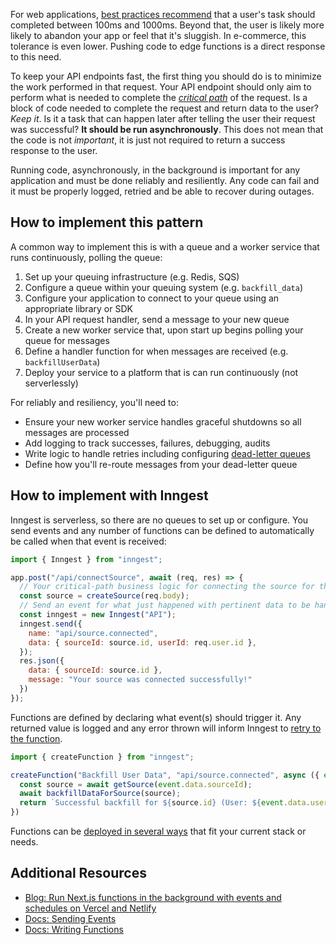 For web applications, [best practices recommend](https://web.dev/rail/) that a user's task should completed between 100ms and 1000ms. Beyond that, the user is likely more likely to abandon your app or feel that it's sluggish. In e-commerce, this tolerance is even lower. Pushing code to edge functions is a direct response to this need.

To keep your API endpoints fast, the first thing you should do is to minimize the work performed in that request. Your API endpoint should only aim to perform what is needed to complete the [_critical path_](https://en.wikipedia.org/wiki/Critical_path_method) of the request. Is a block of code needed to complete the request and return data to the user? _Keep it_. Is it a task that can happen later after telling the user their request was successful? **It should be run asynchronously**. This does not mean that the code is not _important_, it is just not required to return a success response to the user.

Running code, asynchronously, in the background is important for any application and must be done reliably and resiliently. Any code can fail and it must be properly logged, retried and be able to recover during outages.

## How to implement this pattern

A common way to implement this is with a queue and a worker service that runs continuously, polling the queue:

1. Set up your queuing infrastructure (e.g. Redis, SQS)
2. Configure a queue within your queuing system (e.g. `backfill_data`)
3. Configure your application to connect to your queue using an appropriate library or SDK
4. In your API request handler, send a message to your new queue
5. Create a new worker service that, upon start up begins polling your queue for messages
6. Define a handler function for when messages are received (e.g. `backfillUserData`)
7. Deploy your service to a platform that is can run continuously (not serverlessly)

For reliably and resiliency, you'll need to:

* Ensure your new worker service handles graceful shutdowns so all messages are processed
* Add logging to track successes, failures, debugging, audits
* Write logic to handle retries including configuring [dead-letter queues](https://en.wikipedia.org/wiki/Dead_letter_queue)
* Define how you'll re-route messages from your dead-letter queue

## How to implement with Inngest

Inngest is serverless, so there are no queues to set up or configure. You send events and any number of functions can be defined to automatically be called when that event is received:

```js
import { Inngest } from "inngest";

app.post("/api/connectSource", await (req, res) => {
  // Your critical-path business logic for connecting the source for the user
  const source = createSource(req.body);
  // Send an event for what just happened with pertinent data to be handled async
  const inngest = new Inngest("API");
  inngest.send({
    name: "api/source.connected",
    data: { sourceId: source.id, userId: req.user.id },
  });
  res.json({
    data: { sourceId: source.id },
    message: "Your source was connected successfully!"
  })
});
```

Functions are defined by declaring what event(s) should trigger it. Any returned value is logged and any error thrown will inform Inngest to [retry to the function](/docs/reference/functions/retries?ref=patterns).

```js
import { createFunction } from "inngest";

createFunction("Backfill User Data", "api/source.connected", async ({ event }) => {
  const source = await getSource(event.data.sourceId);
  await backfillDataForSource(source);
  return `Successful backfill for ${source.id} (User: ${event.data.userId})`;
})
```

Functions can be [deployed in several ways](/docs/deploy?ref=patterns) that fit your current stack or needs.

## Additional Resources

* [Blog: Run Next.js functions in the background with events and schedules on Vercel and Netlify](/blog/run-nextjs-functions-in-the-background?ref=patterns)
* [Docs: Sending Events](/docs/events?ref=patterns)
* [Docs: Writing Functions](/docs/functions?ref=patterns)